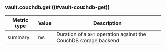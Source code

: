 ### vault.couchdb.get ((#vault-couchdb-get))

Metric type | Value | Description
----------- | ----- | -----------
summary     | ms    | Duration of a `GET` operation against the CouchDB storage backend